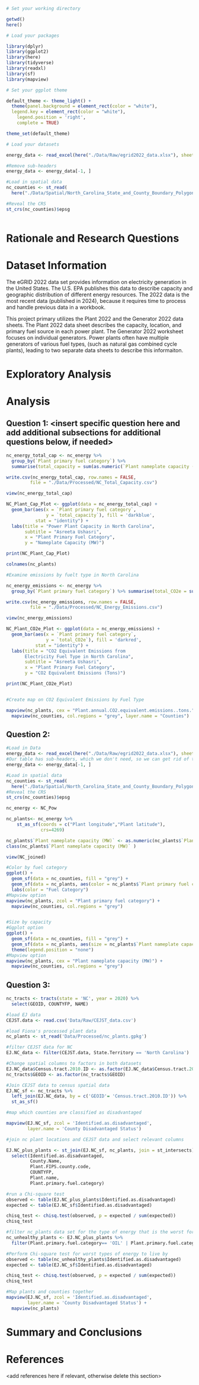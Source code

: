 \newpage
\tableofcontents 
\newpage
\listoftables 
\newpage
\listoffigures 
\newpage

```r
# Set your working directory

getwd()
here()

# Load your packages

library(dplyr)
library(ggplot2)
library(here)
library(tidyverse)
library(readxl)
library(sf)
library(mapview)

# Set your ggplot theme

default_theme <- theme_light() +
  theme(panel.background = element_rect(color = "white"),
  legend.key = element_rect(color = "white"),
    legend.position = 'right',
    complete = TRUE)

theme_set(default_theme)

# Load your datasets

energy_data <- read_excel(here("./Data/Raw/egrid2022_data.xlsx"), sheet = 4)

#Remove sub-headers
energy_data <- energy_data[-1, ]

#Load in spatial data
nc_counties <- st_read(
  here("./Data/Spatial/North_Carolina_State_and_County_Boundary_Polygons.shp")) 

#Reveal the CRS
st_crs(nc_counties)$epsg



```


# Rationale and Research Questions



\newpage

# Dataset Information

The eGRID 2022 data set provides information on electricity generation in the United States. The U.S. EPA publishes this data to describe capacity and geographic distribution of different energy resources. The 2022 data is the most recent data (published in 2024), because it requires time to process and handle previous data in a workbook.

This project primary utilizes the Plant 2022 and the Generator 2022 data sheets. The Plant 2022 data sheet describes the capacity, location, and primary fuel source in each power plant. The Generator 2022 worksheet focuses on individual generators. Power plants often have multiple generators of various fuel types, (such as natural gas combined cycle plants), leading to two separate data sheets to describe this informaiton.



\newpage

# Exploratory Analysis 



\newpage

# Analysis



## Question 1: <insert specific question here and add additional subsections for additional questions below, if needed>

```r
nc_energy_total_cap <- nc_energy %>%
  group_by(`Plant primary fuel category`) %>%
  summarise(total_capacity = sum(as.numeric(`Plant nameplate capacity (MW)`)))

write.csv(nc_energy_total_cap, row.names = FALSE, 
         file = "./Data/Processed/NC_Total_Capacity.csv")

view(nc_energy_total_cap)

NC_Plant_Cap_Plot <- ggplot(data = nc_energy_total_cap) +
  geom_bar(aes(x = `Plant primary fuel category`,
               y = `total_capacity`), fill = 'darkblue',
           stat = "identity") +
  labs(title = "Power Plant Capacity in North Carolina",
       subtitle = "Asreeta Ushasri",
       x = "Plant Primary Fuel Category",
       y = "Nameplate Capacity (MW)")

print(NC_Plant_Cap_Plot)

colnames(nc_plants)

#Examine emissions by fuelt type in North Carolina

nc_energy_emissions <- nc_energy %>%
  group_by(`Plant primary fuel category`) %>% summarise(total_CO2e = sum(as.numeric(`Plant annual CO2 equivalent emissions (tons)`)))

write.csv(nc_energy_emissions, row.names = FALSE, 
         file = "./Data/Processed/NC_Energy_Emissions.csv")

view(nc_energy_emissions)

NC_Plant_CO2e_Plot <- ggplot(data = nc_energy_emissions) +
  geom_bar(aes(x = `Plant primary fuel category`,
               y = `total_CO2e`), fill = 'darkred',
           stat = "identity") +
  labs(title = "CO2 Equivalent Emissions from
       Electricity Fuel Type in North Carolina",
       subtitle = "Asreeta Ushasri",
       x = "Plant Primary Fuel Category",
       y = "CO2 Equivalent Emissions (Tons)")

print(NC_Plant_CO2e_Plot)


#Create map on CO2 Equivalent Emissions by Fuel Type

mapview(nc_plants, cex = "Plant.annual.CO2.equivalent.emissions..tons.", zcol = "Plant.primary.fuel.category", layer.name = "CO2 Equivalent Emissions (Tons)") +
  mapview(nc_counties, col.regions = "grey", layer.name = "Counties")


```


## Question 2:

```r


#Load in Data
energy_data <- read_excel(here("./Data/Raw/egrid2022_data.xlsx"), sheet = 4)
#Our table has sub-headers, which we don't need, so we can get rid of that row.
energy_data <- energy_data[-1, ]

#Load in spatial data
nc_counties <- st_read(
  here("./Data/Spatial/North_Carolina_State_and_County_Boundary_Polygons.shp")) 
#Reveal the CRS
st_crs(nc_counties)$epsg
```

```r
nc_energy <- NC_Pow

nc_plants<- nc_energy %>% 
    st_as_sf(coords = c("Plant longitude","Plant latitude"), 
             crs=4269) 

nc_plants$`Plant nameplate capacity (MW)` <- as.numeric(nc_plants$`Plant nameplate capacity (MW)`)
class(nc_plants$`Plant nameplate capacity (MW)` )

view(NC_joined)

#Color by fuel category
ggplot() +
  geom_sf(data = nc_counties, fill = "grey") +
  geom_sf(data = nc_plants, aes(color = nc_plants$`Plant primary fuel category`)) +
  labs(color = "Fuel Category")
#Mapview option
mapview(nc_plants, zcol = "Plant primary fuel category") +
  mapview(nc_counties, col.regions = "grey")


#Size by capacity
#Ggplot option
ggplot() +
  geom_sf(data = nc_counties, fill = "grey") +
  geom_sf(data = nc_plants, aes(size = nc_plants$`Plant nameplate capacity (MW)`)) + 
  theme(legend.position = "none")
#Mapview option
mapview(nc_plants, cex = "Plant nameplate capacity (MW)") +
  mapview(nc_counties, col.regions = "grey")


```


## Question 3:

```r
nc_tracts <- tracts(state = 'NC', year = 2020) %>%
  select(GEOID, COUNTYFP, NAME)

#load EJ data
CEJST.data <- read.csv('Data/Raw/CEJST_data.csv')

#load Fiona's processed plant data
nc_plants <- st_read('Data/Processed/nc_plants.gpkg')

#filter CEJST data for NC
EJ.NC_data <- filter(CEJST.data, State.Territory == 'North Carolina')

#Change spatial columns to factors in both datasets 
EJ.NC_data$Census.tract.2010.ID <- as.factor(EJ.NC_data$Census.tract.2010.ID)
nc_tracts$GEOID <- as.factor(nc_tracts$GEOID)

#Join CEJST data to census spatial data
EJ.NC_sf <- nc_tracts %>%
  left_join(EJ.NC_data, by = c('GEOID'= 'Census.tract.2010.ID')) %>%
  st_as_sf()

#map which counties are classified as disadvantaged

mapview(EJ.NC_sf, zcol = 'Identified.as.disadvantaged',
        layer.name = 'County Disadvantaged Status')
```

```r
#join nc plant locations and CEJST data and select relevant columns

EJ.NC_plus_plants <- st_join(EJ.NC_sf, nc_plants, join = st_intersects) %>%
  select(Identified.as.disadvantaged, 
         County.Name, 
         Plant.FIPS.county.code, 
         COUNTYFP, 
         Plant.name,
         Plant.primary.fuel.category)
```


```r
#run a Chi-square test
observed <- table(EJ.NC_plus_plants$Identified.as.disadvantaged)
expected <- table(EJ.NC_sf$Identified.as.disadvantaged)

chisq_test <- chisq.test(observed, p = expected / sum(expected))
chisq_test

#filter nc_plants data set for the type of energy that is the worst for human health 
nc_unhealthy_plants <- EJ.NC_plus_plants %>%
  filter(Plant.primary.fuel.category== 'OIL' | Plant.primary.fuel.category == 'GAS' | Plant.primary.fuel.category== 'COAL' | Plant.primary.fuel.category=='NUCLEAR' |Plant.primary.fuel.category=='BIOMASS')

#Perform Chi-square test for worst types of energy to live by
observed <- table(nc_unhealthy_plants$Identified.as.disadvantaged)
expected <- table(EJ.NC_sf$Identified.as.disadvantaged)

chisq_test <- chisq.test(observed, p = expected / sum(expected))
chisq_test


```

```r
#Map plants and counties together
mapview(EJ.NC_sf, zcol = 'Identified.as.disadvantaged',
        layer.name = 'County Disadvantaged Status') +
  mapview(nc_plants)
```


\newpage

# Summary and Conclusions


\newpage

# References
<add references here if relevant, otherwise delete this section> 

